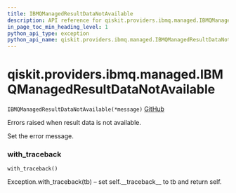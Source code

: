 ```yaml
---
title: IBMQManagedResultDataNotAvailable
description: API reference for qiskit.providers.ibmq.managed.IBMQManagedResultDataNotAvailable
in_page_toc_min_heading_level: 1
python_api_type: exception
python_api_name: qiskit.providers.ibmq.managed.IBMQManagedResultDataNotAvailable
---
```


<span id="qiskit-providers-ibmq-managed-ibmqmanagedresultdatanotavailable" />

# qiskit.providers.ibmq.managed.IBMQManagedResultDataNotAvailable

<span id="qiskit.providers.ibmq.managed.IBMQManagedResultDataNotAvailable" />

`IBMQManagedResultDataNotAvailable(*message)` [GitHub](https://github.com/qiskit/qiskit-ibmq-provider/tree/stable/0.12/qiskit/providers/ibmq/managed/exceptions.py "view source code")

Errors raised when result data is not available.

Set the error message.

### with\_traceback

<span id="qiskit.providers.ibmq.managed.IBMQManagedResultDataNotAvailable.with_traceback" />

`with_traceback()`

Exception.with\_traceback(tb) – set self.\_\_traceback\_\_ to tb and return self.


